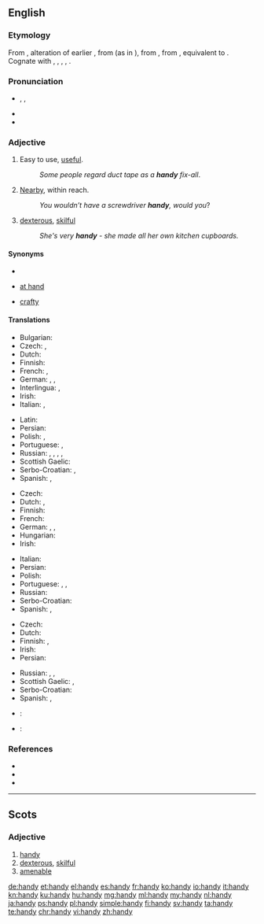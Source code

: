 {{also|Handy}}
==English==

===Etymology===
From {{etyl|enm|en}}, alteration of earlier {{term|hendi||handy, skillful|lang=enm}}, from {{etyl|ang|en}} {{term/t|ang|hendiġ||skillful}} (as in {{term/t|ang|listhendiġ||skilled in art}}), from {{etyl|gem-pro|en}} {{term/t|gem-pro|*handugaz||handy, skillful, nimble}}, from {{term/t|gem-pro|*handuz||hand}}, equivalent to {{suffix|hand|y|lang=en|nocat=1}}. Cognate with {{etyl|gml|-}} {{term|handich||skillful, apt|lang=gml}}, {{etyl|gmh|-}} {{term|handec|lang=gmh}}, {{term|hendec||manual, hand-held|lang=gmh}}, {{etyl|non|-}} {{term|hǫndugr||sc=Latinx|efficient|lang=non}}, {{etyl|got|-}} {{term|𐌷𐌰𐌽𐌳𐌿𐌲𐍃||tr=handugs|wise, clever|lang=got|sc=Goth}}.

===Pronunciation===
* {{enPR|hăn'di}}, {{IPA|/ˈhæn.di/}}, {{X-SAMPA|/"h{n.di/}}
* {{audio|En-us-handy.ogg|Audio (US)}}
* {{rhymes|ændi}}

===Adjective===
{{en-adj|er}}

# Easy to use, [[useful]].
#: ''Some people regard duct tape as a '''handy''' fix-all''.
# [[nearby|Nearby]], within reach.
#: ''You wouldn’t have a screwdriver '''handy''', would you''?
# {{context|dialect|lang=en}} [[dexterous]], [[skilful]]
#: ''She's very '''handy''' - she made all her own kitchen cupboards.''

====Synonyms====
* {{sense|useful}}
* {{sense|nearby}} [[at hand]]
* {{sense|skilful}} [[crafty]]

====Translations====
{{trans-top|easy to use}}
* Bulgarian: {{t+|bg|полезен|m}}
* Czech: {{t-|cs|praktický}}, {{t-|cs|užitečný}}
* Dutch: {{t+|nl|handig}}
* Finnish: {{t+|fi|kätevä}}
* French: {{t+|fr|pratique}}, {{t+|fr|commode}}
* German: {{t+|de|anstellig}}, {{t+|de|handlich}}, {{t+|de|praktisch}}
* Interlingua: {{t-|ia|utile}}, {{t-|ia|commode}}
* Irish: {{t|ga|sásta}}
* Italian: {{t+|it|utile}}, {{t+|it|pratico}}
{{trans-mid}}
* Latin: {{t-|la|utilis}}
* Persian: {{t+|fa|سودمند|sc=fa-Arab}}
* Polish: {{t+|pl|wygodny|m}}, {{t-|pl|dogodny|m}}
* Portuguese: {{t+|pt|útil}}, {{t+|pt|prático}}
* Russian: {{t+|ru|удобный|tr=udóbnyj}} {{qualifier|convenient, comfortable}}, {{t+|ru|полезный|tr=poléznyj}} {{qualifier|useful}}, {{t+|ru|практичный|tr=praktíčnyj}} {{qualifier|practical}}, {{t+|ru|портативный|tr=portatívnyj|sc=Cyrl}} {{qualifier|portable}}, {{t+|ru|кстати|tr=kstáti|sc=Cyrl}} {{qualifier|adverbial: to the purpose}}
* Scottish Gaelic: {{t-|gd|goireasach}}
* Serbo-Croatian: {{t-|sh|nadomak}}, {{t-|sh|практичан|sc=Cyrl}}
* Spanish: {{t+|es|práctico}}, {{t+|es|hábil}}
{{trans-bottom}}

{{trans-top|within reach}}
* Czech: {{t-|cs|po ruce}}
* Dutch: {{t-|nl|binnen handbereik}}, {{t-|nl|bij de hand}}
* Finnish: {{tø|fi|[[käsi#Finnish|käden]] [[ulottuvilla]]}}
* French: {{t-|fr|à portée de main}}
* German: {{t-|de|in Reichweite}}, {{t-|de|griffbereit}}, {{t-|de|zur Hand}}
* Hungarian: {{t-|hu|kéznél}}
* Irish: {{t|ga|sásta}}
{{trans-mid}}
* Italian: {{t+|it|comodo}}
* Persian: {{t+|fa|در دسترس|sc=fa-Arab}}
* Polish: {{t+|pl|podręczny|m}}
* Portuguese: {{t|pt|à mão}}, {{t|pt|à tiracolo}}, {{t|pt|fácil}} {{qualifier|colloquial}}
* Russian: {{t+|ru|рука|tr=pod rukój|alt=под рукой}} {{qualifier|at hand, lit.: under hand}}
* Serbo-Croatian: {{t-|sh|приручан|sc=Cyrl}}
* Spanish: {{t-|es|a mano}}, {{t+|es|cerca}}
{{trans-bottom}}

{{trans-top|dexterous}}
* Czech: {{t-|cs|šikovný}}
* Dutch: {{t+|nl|handig}}
* Finnish: {{t+|fi|kätevä}}, {{t+|fi|taitava}}
* Irish: {{t|ga|sásta}}
* Persian: {{t+|fa|ماهر|sc=fa-Arab}}
{{trans-mid}}
* Russian: {{t+|ru|ловкий|tr=lóvkij}}, {{t+|ru|искусный|tr=iskúsnyj}}, {{t+|ru|умелый|tr=umélyj}} {{qualifier|skilful}}
* Scottish Gaelic: {{t-|gd|tapaidh}}, {{t-|gd|deas}}
* Serbo-Croatian: {{t-|sh|спретан|sc=Cyrl}}
* Spanish: {{t+|es|hábil}}, {{t+|es|diestro}}
{{trans-bottom}}

{{checktrans-top}}
* {{ttbc|fr}}: {{t+|fr|maniable}}
{{trans-mid}}
* {{ttbc|roa-jer}}: {{tø|roa-jer|manniabl'ye|m|f}}
{{trans-bottom}}

===References===
* {{R:Webster 1913}}
* {{R:Century 1911}}
* {{R:OneLook}}

----

==Scots==

===Adjective===
{{sco-adj|hand|ier|iest}}

# [[handy#English|handy]]
# [[dexterous]], [[skilful]]
# [[amenable]] {{gloss|of an animal}}

[[de:handy]]
[[et:handy]]
[[el:handy]]
[[es:handy]]
[[fr:handy]]
[[ko:handy]]
[[io:handy]]
[[it:handy]]
[[kn:handy]]
[[ku:handy]]
[[hu:handy]]
[[mg:handy]]
[[ml:handy]]
[[my:handy]]
[[nl:handy]]
[[ja:handy]]
[[ps:handy]]
[[pl:handy]]
[[simple:handy]]
[[fi:handy]]
[[sv:handy]]
[[ta:handy]]
[[te:handy]]
[[chr:handy]]
[[vi:handy]]
[[zh:handy]]